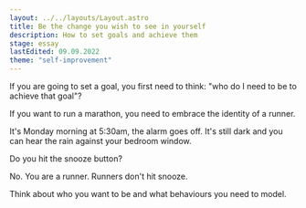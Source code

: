 ```yaml
---
layout: ../../layouts/Layout.astro
title: Be the change you wish to see in yourself
description: How to set goals and achieve them
stage: essay
lastEdited: 09.09.2022
theme: "self-improvement"
---
```



If you are going to set a goal, you first need to think: "who do I need to be to achieve that goal"?

If you want to run a marathon, you need to embrace the identity of a runner.

It's Monday morning at 5:30am, the alarm goes off. It's still dark and you can hear the rain against your bedroom window.

Do you hit the snooze button?

No. You are a runner. Runners don't hit snooze.

Think about who you want to be and what behaviours you need to model.

<ReadMore theme={frontmatter.theme} title={frontmatter.title} />
